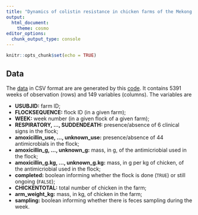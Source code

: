```yaml
---
title: "Dynamics of colistin resistance in chicken farms of the Mekong delta, Vietnam"
output:
  html_document:
    theme: cosmo
editor_options: 
  chunk_output_type: console
---
```


```r
knitr::opts_chunk$set(echo = TRUE)
```

## Data

The [data](https://raw.githubusercontent.com/viparc/colistin_resistance/master/data/viparc.csv)
in CSV format are are generated by this [code](https://viparc.github.io/colistin_resistance/make_data.html).
It contains 5391 weeks of observation (rows) and 149 variables (columns). The
variables are

* **USUBJID:** farm ID;
* **FLOCKSEQUENCE:** flock ID (in a given farm);
* **WEEK:** week number (in a given flock of a given farm);
* **RESPIRATORY, ..., SUDDENDEATH:** presence/absence of 6 clinical signs in the flock;
* **amoxicillin_use, ..., unknown_use:** presence/absence of 44 antimicrobials
in the flock;
* **amoxicillin_g, ..., unknown_g:** mass, in g, of the antimicriobial used in
the flock;
* **amoxicillin_g.kg, ..., unknown_g.kg:** mass, in g per kg of chicken, of the antimicriobial used in the flock;
* **completed:** boolean informing whether the flock is done (`TRUE`) or still ongoing (`FALSE`);
* **CHICKENTOTAL:** total number of chicken in the farm;
* **arm_weight_kg:** mass, in kg, of chicken in the farm;
* **sampling:** boolean informing whether there is feces sampling during the
week.